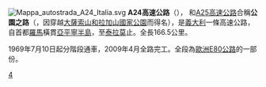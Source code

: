 [[File:Mappa_autostrada_A24_Italia.svg|right]]
'''A24高速公路'''（{{lang-it|Autostrada A24}}）， 和[[A25高速公路_(義大利)|A25高速公路]]合稱'''公園之路'''（{{lang-it|Strada dei Parchi}}，因穿越[[大薩索山和拉加山國家公園|大薩索山和拉加山國家公園]]而得名），是[[義大利|義大利]]一條高速公路，自首都[[羅馬|羅馬]]橫貫[[亞平寧半島|亞平寧半島]]，至[[泰拉莫|泰拉莫]]止。全長166.5公里。

1969年7月10日起分階段通車，2009年4月全路完工。全段為[[歐洲E80公路|歐洲E80公路]]的一部份。

[[Category:義大利高速公路|4]]

{{意大利高速公路}}